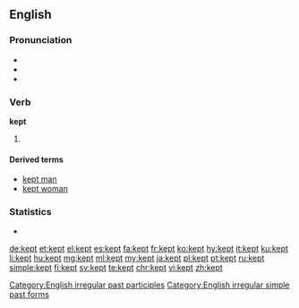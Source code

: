 ==English==

===Pronunciation===
* {{IPA|/ˈkɛpt/}}
* {{audio|en-us-kept.ogg|Audio (US)|lang=en}}
* {{rhymes|ɛpt}}

===Verb===
'''kept'''

# {{en-past of|keep}}

====Derived terms====
* [[kept man]]
* [[kept woman]]

===Statistics===
* {{rank|fire|lost|human|381|kept|business|mean|manner}}

[[Category:English irregular past participles]]
[[Category:English irregular simple past forms]]

[[de:kept]]
[[et:kept]]
[[el:kept]]
[[es:kept]]
[[fa:kept]]
[[fr:kept]]
[[ko:kept]]
[[hy:kept]]
[[it:kept]]
[[ku:kept]]
[[li:kept]]
[[hu:kept]]
[[mg:kept]]
[[ml:kept]]
[[my:kept]]
[[ja:kept]]
[[pl:kept]]
[[pt:kept]]
[[ru:kept]]
[[simple:kept]]
[[fi:kept]]
[[sv:kept]]
[[te:kept]]
[[chr:kept]]
[[vi:kept]]
[[zh:kept]]
